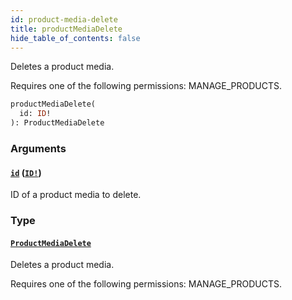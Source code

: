 ```yaml
---
id: product-media-delete
title: productMediaDelete
hide_table_of_contents: false
---
```


Deletes a product media.

Requires one of the following permissions: MANAGE_PRODUCTS.

```graphql
productMediaDelete(
  id: ID!
): ProductMediaDelete
```

### Arguments

#### [`id`](#) ([`ID!`](../../../developer/api-reference/scalars/id))

ID of a product media to delete.

### Type

#### [`ProductMediaDelete`](../../../developer/api-reference/objects/product-media-delete)

Deletes a product media.

Requires one of the following permissions: MANAGE_PRODUCTS.
